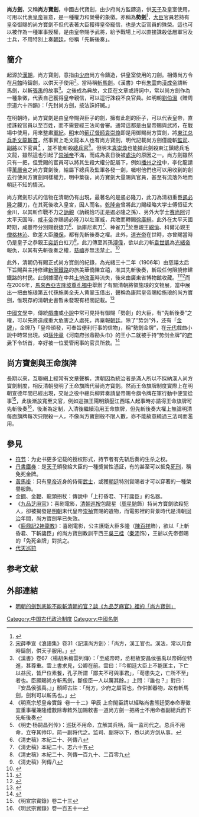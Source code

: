 '''尚方劍'''，又稱'''尚方寶劍'''，中國古代寶劍，由少府尚方監鑄造，供[[天子|天子]]及皇室使用，可用以代表[[皇帝|皇帝]]旨意，是一種權力和榮譽的象徵。亦稱為'''勢劍'''<ref>{{Cite web|url=http://www.guoxuedashi.com/kangxi/pic.php?f=dcd&p=2560|title=《汉语大词典》第2560页 第2卷 816|access-date=2017-05-15|archive-date=2019-05-02|archive-url=https://web.archive.org/web/20190502175035/http://www.guoxuedashi.com/kangxi/pic.php?f=dcd&p=2560|dead-url=yes}}</ref>，[[大臣|大臣]]官員若持有皇帝御賜的尚方寶劍不但代表著大臣獲得皇帝寵信，也是大臣官員的殊榮。這也可以被作為一種軍事授權，是由皇帝賜予武將，給予戰場上可以直接誅殺低層軍官及士兵，不用特別上奏[[朝廷|朝廷]]，俗稱「先斬後奏」。

== 簡介 ==
起源於[[漢朝|漢朝]]，尚方寶劍，意指由[[少府|少府]]尚方令鑄造，供皇室使用的刀劍。相傳尚方令在[[月蝕|月蝕]]時鑄劍，以供天子使用<ref>[[宋朝|宋]]薛季宣《浪語集》卷31〈記漢尚方劍〉：「尚方，漢工官也。漢法，常以月食時鑄劍，供天子服用。」</ref>。當時稱[[斬馬劍|斬馬劍]]。《漢書》中有[[朱雲|朱雲]]向[[漢成帝|漢成帝]]請斬馬劍，以斬[[張禹_(西汉)|張禹]]的故事<ref >《漢書》卷67〈楊胡朱梅雲列傳〉：「至成帝時，丞相故安昌侯張禹以帝師位特進，甚尊重。雲上書求見，公卿在前。雲曰：『今朝廷大臣上不能匡主，下亡以益民，皆尸位素餐，孔子所謂「鄙夫不可與事君」，「苟患失之，亡所不至」者也。臣願賜尚方斬馬劍，斷佞臣一人以厲其餘。』上問：『誰也？』對曰：『安昌侯張禹。』」顏師古註：「尚方，少府之屬官也，作供御器物，故有斬馬劍，劍利可以斬馬也。」</ref>。之後成為典故，文臣在文章或詩詞中，常以尚方劍作為一種象徵，代表自己獲得皇帝親信，可以逕行誅殺不良官員。如明朝[[劉伯溫|劉伯溫]]《贈周宗道六十四韻》：「先封尚方劍，按法誅奸贓。」

在明朝時，尚方寶劍是由皇帝賜與臣子的劍，擁有此劍的臣子，可以代表皇帝，直接誅殺官員以至百姓，而不需要經三法司會審。通常這都是由皇帝賜與武將，在戰場中使用，用來整肅[[軍紀|軍紀]]。[[明朝|明]]末的[[薊州|蓟]][[遼寧|辽]][[督師|督師]][[袁崇煥|袁崇煥]]即是用御賜尚方寶劍，將[[皮島|東江]][[总兵|总兵]][[毛文龍|毛文龍]][[斬首|斬首]]，然事實上毛文龍本人也有尚方寶劍，明代記載尚方劍僅能斬[[監司|監司]]、[[副將|副將]]以下官員<ref>《明熹宗悊皇帝實錄 ·卷一十二》甲辰 上俞閣臣請以經略尚書熊廷弼奉命專徵宜重事權兼隆禮數除專敕外加賜敕書一道尚方劍一把將士不用命者副總兵而下先斬後奏</ref> ，並不能斬殺[[總兵官|總兵官]]<ref>《明史·杨嗣昌列传》：巡抚不用命，立解其兵柄，简一监司代之。总兵不用命，立夺其帅印，简一副将代之。监司、副将以下，悉以尚方剑从事。</ref>。但明末[[袁崇煥|袁崇煥]]也能據此劍殺東江鎮總兵毛文龍，雖然這也引起了[[崇禎帝|崇禎帝]]不滿，而成為袁日後被[[處決|處決]]的原因之一。尚方劍雖然只有一把，但受賜的官員可以將其生殺大權分配屬下，例如[[播州之役|播州之役]]中，李化龍請得[[萬曆帝|萬曆帝]]之尚方寶劍後，給屬下總兵及監軍各發一劍，囑咐他們也可以用收到的劍去行使尚方寶劍同樣權力。明中葉後，尚方寶劍大量賜與官員，甚至有流落外地而朝廷不知的情況。

尚方寶劍形式的信物在清朝仍有出現，最著名的是遏必隆刀，此刀為清初重臣[[遏必隆|遏必隆]]之腰刀，在其死後收入皇宮，因人而名。[[乾隆帝|乾隆帝]]曾將此刀賜经略大学士傅恒征大金川，以其斬作戰不力之[[訥親|訥親]]（訥親恰巧正是遏必隆之孫）、另外大学士[[赛尚阿|赛尚阿]]讨太平天国時，[[咸丰帝|咸丰帝]]亦赐遏必隆刀以壯軍威，兵敗而轉賜[[徐廣縉|徐廣縉]]。此外在太平天國時期，咸豐帝分別賜銳捷刀<ref>《清史稿》本紀二十、列傳八</ref>、訥庫尼素刀<ref>《清史稿》本紀二十、志六十五</ref>、神雀刀<ref>《清史稿》本紀二十、列傳一百九十、二百零九</ref>於惠親王[[綿愉|綿愉]]、科爾沁親王[[僧格林沁|僧格林沁]]、欽差大臣[[勝保|勝保]]，都有先斬後奏之權。此外，[[道光帝|道光帝]]在世時，亦曾賜當時仍是皇子之恭親王[[奕訢|奕訢]]白虹刀<ref>《清史稿》列傳八</ref>，此刀傳至其孫[[溥偉|溥偉]]，欲以此刀斬[[袁世凱|袁世凱]]為[[光緒帝|光緒帝]]報仇，以其有先斬後奏之權，[[慈禧|慈禧]]亦無法禁止。<ref>{{Cite web|url=http://blog.sina.com.cn/s/blog_470bf257010008nr.html|title=《三聯生活周刊》2006年第3期 毓嶦:我所知道的溥仪|accessdate=2017-10-06|archive-date=2017-10-06|archive-url=https://web.archive.org/web/20171006162543/http://blog.sina.com.cn/s/blog_470bf257010008nr.html|dead-url=no}}</ref>

此外，清朝仍有賜正式尚方寶劍的紀錄，為光緒三十二年（1906年）由慈禧太后下旨賜與主持修建[[新寧鐵路|新寧鐵路]]的旅美華僑陳宜禧，准其先斬後奏，斬殺任何阻撓修建鐵路的村民。此劍據聞在中共[[土地改革运动|土地改革]]時流失，後來由廣東省博物館收藏。<ref>{{Cite web|url=http://www.chens.org.cn/sept2009/Article/ShowArticle.asp?ArticleID=2122|title=陳氏宗親網：名人介紹—陳宜禧|access-date=2017-08-08|archive-url=https://web.archive.org/web/20170808115259/http://www.chens.org.cn/sept2009/Article/ShowArticle.asp?ArticleID=2122|archive-date=2017-08-08|dead-url=yes}}</ref><ref>{{Cite web|url=http://www.tszhengxie.com/Disp.Aspx?ID=1290&ClassID=10|title=台山政協 文史資料：陈宜禧：台山人精神的典型代表|access-date=2017-10-06|archive-url=https://web.archive.org/web/20190402204549/http://www.tszhengxie.com/Disp.Aspx?ID=1290&ClassID=10|archive-date=2019-04-02|dead-url=yes}}</ref>而在2006年，[[馬來西亞|馬來西亞]][[吉隆坡|吉隆坡]][[尊孔獨中|尊孔獨中]]舉辦了有關清朝將領施琅的文物展，當中展出一把由施琅第五代孫施美全夫人黄翠玉借出，聲稱為康熙皇帝賜給施琅的尚方寶劍，惟現存的清朝史書暫未發現有相關記載。<ref>{{Cite web|url=http://archive.kwongwah.com.my/kwyp_news/news_show_old.asp?n=56504&rlt=1&cls=101&txt=2006/8/20/gn2006820_56504|title=尊孔独中清朝施琅大将军后裔玉石文物展 古董文物珍贵亮相|access-date=2021-09-22|archive-date=2021-08-09|archive-url=https://web.archive.org/web/20210809070217/http://archive.kwongwah.com.my/kwyp_news/news_show_old.asp?n=56504&rlt=1&cls=101&txt=2006%2F8%2F20%2Fgn2006820_56504|dead-url=no}}</ref>

[[中國文學|中國文學]]中，傳統[[戲曲|戲曲]]或[[小說|小說]]中常可見持有御賜「勢劍」的大臣，有“先斬後奏”之權，可以先將造成重大危害之人處死，再稟報[[朝廷|朝廷]]。除了“势剑”外，还有「[[金牌|金牌]]」，金牌乃「皇帝頒發，可奉旨便利行事的信物」，稱“勢劍金牌”，在[[元代|元代]]戲曲小說中時常出現。如[[孫仲章|孫仲章]]《河南府张鼎勘头巾》的王小二就被手持“势剑金牌”的[[府尹|府尹]]下令斩首，幸好被一位爱管闲事的官员所救。<ref>{{wikisource-inline|河南府張鼎勘頭巾}}</ref>

== 尚方寶劍與王命旗牌 ==
長期以來，互聯網上經常有文章聲稱，清朝因為統治者是滿人所以不採納漢人尚方寶劍制度，相反清朝發明了王命旗牌代替尚方寶劍。然而王命旗牌制度實際上在明朝宣德年間已經出現，交趾之役中總兵柳昇奏請皇帝賜令旗令牌在軍行動中便宜從事<ref>《明宣宗實錄》卷二十三</ref>，此後漸放寬至文官，例如巡撫王陽明鎮壓江西瑤人起事時亦請得王命旗牌可先斬後奏<ref>《明武宗實錄》卷一百五十一</ref>，後漸為定制，入清後繼續沿用王命旗牌，但先斬後奏大權上無論明清每面旗牌每次只限殺一人，不像尚方寶劍般不限人數，亦不能故意繞過三法司而濫用。

== 參見 ==
* [[符节|符节]]：为史书更多记载的授权形式，持节者有先斩后奏的生杀之权。
* [[丹書鐵券|丹書鐵券]]：是[[天子|天子]]頒發給大臣的一種獎賞性憑証，有的甚至可以抵免[[死刑|死刑]]，稱免死金牌。
* [[黃馬褂|黃馬褂]]：只有[[皇帝|皇帝]]近身的侍衛[[武士|武士]]，或獲[[朝廷|朝廷]]特別賞賜者才可以穿著的一種榮譽服飾。
* 金[[鐧|鐧]]、金[[鞭|鞭]]、龍頭拐杖：傳說中「上打昏君、下打讒臣」的名器。
* 《[[九品芝麻官|九品芝麻官]]》：喜剧電影，[[清朝|清朝]][[巡按|巡按]]包龍星（[[周星馳|周星馳]]飾）持尚方寶劍欲殺犯人，卻被揭發是[[明朝|明朝]]末代皇帝[[崇禎帝|崇禎]]賞賜的遺物，而電影裡的背景時代是清朝[[同治帝|同治]]年間，尚方寶劍早已失效。
* 《[[鹿鼎記2神龍教|鹿鼎記2神龍教]]》：喜剧電影，公主護衛大臣多隆（[[陳百祥|陳百祥]]飾），欲以「上斬昏君、下斬讒臣」的尚方寶劍教訓平西王[[吳三桂|吳三桂]]（[[秦沛|秦沛]]饰），王爺以先帝御賜的「免死金牌」對抗之。
* [[代天巡狩|代天巡狩]]

== 参考文献 ==
{{Reflist|2}}
==外部連結==
* [http://www.thenewslens.com/post/153600/ 明朝的劍到底能不能斬清朝的官？談《九品芝麻官》裡的「尚方寶劍」] {{Wayback|url=http://www.thenewslens.com/post/153600/ |date=20150421065054 }}
[[Category:中国古代政治制度|Category:中国古代政治制度]]
[[Category:中國名劍|Category:中國名劍]]